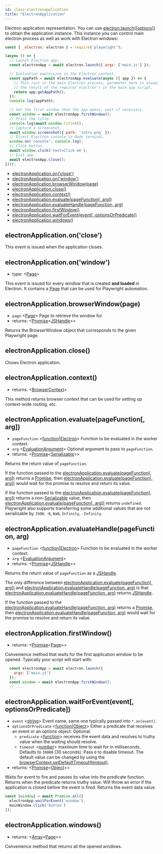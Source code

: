 ```yaml
---
id: class-electronapplication
title: "ElectronApplication"
---
```


Electron application representation. You can use [electron.launch([options])](./api/class-electron.mdx#electronlaunchoptions) to obtain the application instance. This instance you can control main electron process as well as work with Electron windows:

```js
const { _electron: electron } = require('playwright');

(async () => {
  // Launch Electron app.
  const electronApp = await electron.launch({ args: ['main.js'] });

  // Evaluation expression in the Electron context.
  const appPath = await electronApp.evaluate(async ({ app }) => {
    // This runs in the main Electron process, parameter here is always
    // the result of the require('electron') in the main app script.
    return app.getAppPath();
  });
  console.log(appPath);

  // Get the first window that the app opens, wait if necessary.
  const window = await electronApp.firstWindow();
  // Print the title.
  console.log(await window.title());
  // Capture a screenshot.
  await window.screenshot({ path: 'intro.png' });
  // Direct Electron console to Node terminal.
  window.on('console', console.log);
  // Click button.
  await window.click('text=Click me');
  // Exit app.
  await electronApp.close();
})();
```


- [electronApplication.on('close')](./api/class-electronapplication.mdx#electronapplicationonclose)
- [electronApplication.on('window')](./api/class-electronapplication.mdx#electronapplicationonwindow)
- [electronApplication.browserWindow(page)](./api/class-electronapplication.mdx#electronapplicationbrowserwindowpage)
- [electronApplication.close()](./api/class-electronapplication.mdx#electronapplicationclose)
- [electronApplication.context()](./api/class-electronapplication.mdx#electronapplicationcontext)
- [electronApplication.evaluate(pageFunction[, arg])](./api/class-electronapplication.mdx#electronapplicationevaluatepagefunction-arg)
- [electronApplication.evaluateHandle(pageFunction, arg)](./api/class-electronapplication.mdx#electronapplicationevaluatehandlepagefunction-arg)
- [electronApplication.firstWindow()](./api/class-electronapplication.mdx#electronapplicationfirstwindow)
- [electronApplication.waitForEvent(event[, optionsOrPredicate])](./api/class-electronapplication.mdx#electronapplicationwaitforeventevent-optionsorpredicate)
- [electronApplication.windows()](./api/class-electronapplication.mdx#electronapplicationwindows)

## electronApplication.on('close')

This event is issued when the application closes.

## electronApplication.on('window')
- type: <[Page]>

This event is issued for every window that is created **and loaded** in Electron. It contains a [Page] that can be used for Playwright automation.

## electronApplication.browserWindow(page)
- `page` <[Page]> Page to retrieve the window for.
- returns: <[Promise]<[JSHandle]>>

Returns the BrowserWindow object that corresponds to the given Playwright page.

## electronApplication.close()

Closes Electron application.

## electronApplication.context()
- returns: <[BrowserContext]>

This method returns browser context that can be used for setting up context-wide routing, etc.

## electronApplication.evaluate(pageFunction[, arg])
- `pageFunction` <[function]|[Electron]> Function to be evaluated in the worker context.
- `arg` <[EvaluationArgument]> Optional argument to pass to `pageFunction`.
- returns: <[Promise]<[Serializable]>>

Returns the return value of `pageFunction`.

If the function passed to the [electronApplication.evaluate(pageFunction[, arg])](./api/class-electronapplication.mdx#electronapplicationevaluatepagefunction-arg) returns a [Promise], then [electronApplication.evaluate(pageFunction[, arg])](./api/class-electronapplication.mdx#electronapplicationevaluatepagefunction-arg) would wait for the promise to resolve and return its value.

If the function passed to the [electronApplication.evaluate(pageFunction[, arg])](./api/class-electronapplication.mdx#electronapplicationevaluatepagefunction-arg) returns a non-[Serializable] value, then [electronApplication.evaluate(pageFunction[, arg])](./api/class-electronapplication.mdx#electronapplicationevaluatepagefunction-arg) returns `undefined`. Playwright also supports transferring some additional values that are not serializable by `JSON`: `-0`, `NaN`, `Infinity`, `-Infinity`.

## electronApplication.evaluateHandle(pageFunction, arg)
- `pageFunction` <[function]|[Electron]> Function to be evaluated in the worker context.
- `arg` <[EvaluationArgument]>
- returns: <[Promise]<[JSHandle]>>

Returns the return value of `pageFunction` as a [JSHandle].

The only difference between [electronApplication.evaluate(pageFunction[, arg])](./api/class-electronapplication.mdx#electronapplicationevaluatepagefunction-arg) and [electronApplication.evaluateHandle(pageFunction, arg)](./api/class-electronapplication.mdx#electronapplicationevaluatehandlepagefunction-arg) is that [electronApplication.evaluateHandle(pageFunction, arg)](./api/class-electronapplication.mdx#electronapplicationevaluatehandlepagefunction-arg) returns [JSHandle].

If the function passed to the [electronApplication.evaluateHandle(pageFunction, arg)](./api/class-electronapplication.mdx#electronapplicationevaluatehandlepagefunction-arg) returns a [Promise], then [electronApplication.evaluateHandle(pageFunction, arg)](./api/class-electronapplication.mdx#electronapplicationevaluatehandlepagefunction-arg) would wait for the promise to resolve and return its value.

## electronApplication.firstWindow()
- returns: <[Promise]<[Page]>>

Convenience method that waits for the first application window to be opened. Typically your script will start with:

```js
  const electronApp = await electron.launch({
    args: ['main.js']
  });
  const window = await electronApp.firstWindow();
  // ...
```

## electronApplication.waitForEvent(event[, optionsOrPredicate])
- `event` <[string]> Event name, same one typically passed into `*.on(event)`.
- `optionsOrPredicate` <[function]|[Object]> Either a predicate that receives an event or an options object. Optional.
  - `predicate` <[function]> receives the event data and resolves to truthy value when the waiting should resolve.
  - `timeout` <[number]> maximum time to wait for in milliseconds. Defaults to `30000` (30 seconds). Pass `0` to disable timeout. The default value can be changed by using the [browserContext.setDefaultTimeout(timeout)](./api/class-browsercontext.mdx#browsercontextsetdefaulttimeouttimeout).
- returns: <[Promise]<[Object]>>

Waits for event to fire and passes its value into the predicate function. Returns when the predicate returns truthy value. Will throw an error if the application is closed before the event is fired. Returns the event data value.

```js
const [window] = await Promise.all([
  electronApp.waitForEvent('window'),
  mainWindow.click('button')
]);
```

## electronApplication.windows()
- returns: <[Array]<[Page]>>

Convenience method that returns all the opened windows.

[Accessibility]: ./api/class-accessibility.mdx "Accessibility"
[Android]: ./api/class-android.mdx "Android"
[AndroidDevice]: ./api/class-androiddevice.mdx "AndroidDevice"
[AndroidInput]: ./api/class-androidinput.mdx "AndroidInput"
[AndroidSocket]: ./api/class-androidsocket.mdx "AndroidSocket"
[AndroidWebView]: ./api/class-androidwebview.mdx "AndroidWebView"
[Browser]: ./api/class-browser.mdx "Browser"
[BrowserContext]: ./api/class-browsercontext.mdx "BrowserContext"
[BrowserServer]: ./api/class-browserserver.mdx "BrowserServer"
[BrowserType]: ./api/class-browsertype.mdx "BrowserType"
[CDPSession]: ./api/class-cdpsession.mdx "CDPSession"
[ConsoleMessage]: ./api/class-consolemessage.mdx "ConsoleMessage"
[Coverage]: ./api/class-coverage.mdx "Coverage"
[Dialog]: ./api/class-dialog.mdx "Dialog"
[Download]: ./api/class-download.mdx "Download"
[Electron]: ./api/class-electron.mdx "Electron"
[ElectronApplication]: ./api/class-electronapplication.mdx "ElectronApplication"
[ElementHandle]: ./api/class-elementhandle.mdx "ElementHandle"
[FileChooser]: ./api/class-filechooser.mdx "FileChooser"
[Frame]: ./api/class-frame.mdx "Frame"
[JSHandle]: ./api/class-jshandle.mdx "JSHandle"
[Keyboard]: ./api/class-keyboard.mdx "Keyboard"
[Logger]: ./api/class-logger.mdx "Logger"
[Mouse]: ./api/class-mouse.mdx "Mouse"
[Page]: ./api/class-page.mdx "Page"
[Playwright]: ./api/class-playwright.mdx "Playwright"
[Request]: ./api/class-request.mdx "Request"
[Response]: ./api/class-response.mdx "Response"
[Route]: ./api/class-route.mdx "Route"
[Selectors]: ./api/class-selectors.mdx "Selectors"
[TimeoutError]: ./api/class-timeouterror.mdx "TimeoutError"
[Touchscreen]: ./api/class-touchscreen.mdx "Touchscreen"
[Video]: ./api/class-video.mdx "Video"
[WebSocket]: ./api/class-websocket.mdx "WebSocket"
[Worker]: ./api/class-worker.mdx "Worker"
[Element]: https://developer.mozilla.org/en-US/docs/Web/API/element "Element"
[EvaluationArgument]: ./core-concepts.mdx#evaluation-argument "EvaluationArgument"
[Promise]: https://developer.mozilla.org/en-US/docs/Web/JavaScript/Reference/Global_Objects/Promise "Promise"
[iterator]: https://developer.mozilla.org/en-US/docs/Web/JavaScript/Reference/Iteration_protocols "Iterator"
[origin]: https://developer.mozilla.org/en-US/docs/Glossary/Origin "Origin"
[selector]: https://developer.mozilla.org/en-US/docs/Web/CSS/CSS_Selectors "selector"
[Serializable]: https://developer.mozilla.org/en-US/docs/Web/JavaScript/Reference/Global_Objects/JSON/stringify#Description "Serializable"
[UIEvent.detail]: https://developer.mozilla.org/en-US/docs/Web/API/UIEvent/detail "UIEvent.detail"
[UnixTime]: https://en.wikipedia.org/wiki/Unix_time "Unix Time"
[xpath]: https://developer.mozilla.org/en-US/docs/Web/XPath "xpath"

[Array]: https://developer.mozilla.org/en-US/docs/Web/JavaScript/Reference/Global_Objects/Array "Array"
[boolean]: https://developer.mozilla.org/en-US/docs/Web/JavaScript/Data_structures#Boolean_type "Boolean"
[Buffer]: https://nodejs.org/api/buffer.html#buffer_class_buffer "Buffer"
[ChildProcess]: https://nodejs.org/api/child_process.html "ChildProcess"
[Error]: https://nodejs.org/api/errors.html#errors_class_error "Error"
[EventEmitter]: https://nodejs.org/api/events.html#events_class_eventemitter "EventEmitter"
[function]: https://developer.mozilla.org/en-US/docs/Web/JavaScript/Reference/Global_Objects/Function "Function"
[Map]: https://developer.mozilla.org/en-US/docs/Web/JavaScript/Reference/Global_Objects/Map "Map"
[null]: https://developer.mozilla.org/en-US/docs/Web/JavaScript/Reference/Global_Objects/null "null"
[number]: https://developer.mozilla.org/en-US/docs/Web/JavaScript/Data_structures#Number_type "Number"
[Object]: https://developer.mozilla.org/en-US/docs/Web/JavaScript/Reference/Global_Objects/Object "Object"
[Promise]: https://developer.mozilla.org/en-US/docs/Web/JavaScript/Reference/Global_Objects/Promise "Promise"
[Readable]: https://nodejs.org/api/stream.html#stream_class_stream_readable "Readable"
[RegExp]: https://developer.mozilla.org/en-US/docs/Web/JavaScript/Reference/Global_Objects/RegExp "RegExp"
[string]: https://developer.mozilla.org/en-US/docs/Web/JavaScript/Data_structures#String_type "string"
[URL]: https://nodejs.org/api/url.html "URL"

[all available image tags]: https://mcr.microsoft.com/v2/playwright/tags/list "all available image tags"
[Docker Hub]: https://hub.docker.com/_/microsoft-playwright "Docker Hub"
[Dockerfile.focal]: https://github.com/microsoft/playwright/blob/master/utils/docker/Dockerfile.focal "Dockerfile.focal"
